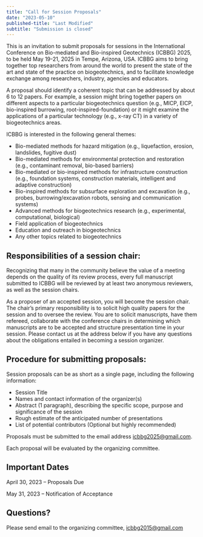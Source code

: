 ```yaml
---
title: "Call for Session Proposals"
date: "2023-05-10"
published-title: "Last Modified"
subtitle: "Submission is closed"
---
```


This is an invitation to submit proposals for sessions in the International Conference on Bio-mediated and Bio-inspired Geotechnics (ICBBG) 2025, to be held May 19-21, 2025 in Tempe, Arizona, USA.
ICBBG aims to bring together top researchers from around the world to present the state of the art and state of the practice on biogeotechnics, and to facilitate knowledge exchange among researchers, industry, agencies and educators.

A proposal should identify a coherent topic that can be addressed by about 6 to 12 papers.
For example, a session might bring together papers on different aspects to a particular biogeotechnics question (e.g., MICP, EICP, bio-inspired burrowing, root-inspired-foundation) or it might examine the applications of a particular technology (e.g., x-ray CT) in a variety of biogeotechnics areas.

ICBBG is interested in the following general themes: 

* Bio-mediated methods for hazard mitigation (e.g., liquefaction, erosion, landslides, fugitive dust)
* Bio-mediated methods for environmental protection and restoration (e.g., contaminant removal, bio-based barriers)
* Bio-mediated or bio-inspired methods for infrastructure construction (e.g., foundation systems, construction materials, intelligent and adaptive construction)
* Bio-inspired methods for subsurface exploration and excavation (e.g., probes, burrowing/excavation robots, sensing and communication systems)
* Advanced methods for biogeotechnics research (e.g., experimental, computational, biological)
* Field application of biogeotechnics 
* Education and outreach in biogeotechnics
* Any other topics related to biogeotechnics

## Responsibilities of a session chair:

Recognizing that many in the community believe the value of a meeting depends on the quality of its review process, every full manuscript submitted to ICBBG will be reviewed by at least two anonymous reviewers, as well as the session chairs. 

As a proposer of an accepted session, you will become the session chair.
The chair's primary responsibility is to solicit high quality papers for the session and to oversee the review.
You are to solicit manuscripts, have them refereed, collaborate with the conference chairs in determining which manuscripts are to be accepted and structure presentation time in your session. Please contact us at the address below if you have any questions about the obligations entailed in becoming a session organizer.

## Procedure for submitting proposals:

Session proposals can be as short as a single page, including the following information: 

* Session Title 
* Names and contact information of the organizer(s)
* Abstract (1 paragraph), describing the specific scope, purpose and significance of the session
* Rough estimate of the anticipated number of presentations
* List of potential contributors (Optional but highly recommended)

Proposals must be submitted to the email address <icbbg2025@gmail.com>.

Each proposal will be evaluated by the organizing committee.

## Important Dates

April 30, 2023 -- Proposals Due

May 31, 2023 -- Notification of Acceptance 

## Questions?

Please send email to the organizing committee, <icbbg2015@gmail.com>
